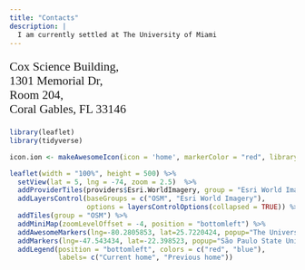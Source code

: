```yaml
---
title: "Contacts"
description: |
  I am currently settled at The University of Miami
---
```


<p style="font-family: garamond, serif; font-size:16pt">
Cox Science Building,  
1301 Memorial Dr,  
Room 204,  
Coral Gables, FL 33146  
</p>


```r

library(leaflet)
library(tidyverse)

icon.ion <- makeAwesomeIcon(icon = 'home', markerColor = "red", library='ion')

leaflet(width = "100%", height = 500) %>% 
  setView(lat = 5, lng = -74, zoom = 2.5)  %>% 
  addProviderTiles(providers$Esri.WorldImagery, group = "Esri World Imagery") %>%
  addLayersControl(baseGroups = c("OSM", "Esri World Imagery"), 
                   options = layersControlOptions(collapsed = TRUE)) %>% 
  addTiles(group = "OSM") %>% 
  addMiniMap(zoomLevelOffset = -4, position = "bottomleft") %>%
  addAwesomeMarkers(lng=-80.2805853, lat=25.7220424, popup="The University of Miami", icon = icon.ion) %>% 
  addMarkers(lng=-47.543434, lat=-22.398523, popup="São Paulo State University") %>% 
  addLegend(position = "bottomleft", colors = c("red", "blue"),
            labels= c("Current home", "Previous home"))


```
